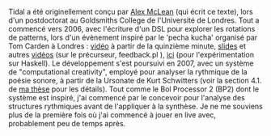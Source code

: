 Tidal a été originellement conçu par [[User:Yaxu | Alex McLean]] (qui écrit ce texte), lors d'un postdoctorat au Goldsmiths College de l'Université de Londres. Tout a commencé vers 2006, avec l'écriture d'un DSL pour explorer les rotations de patterns, lors d'un évènement inspiré par le 'pecha kucha' organisé par Tom Carden à Londres : [http://toxi.co.uk/blog/2006/07/ask-later-not-t-k-event.htm vidéo] à partir de la quinzième minute, [http://slab.org/archive/20/20.pdf slides] et autres [http://slab.org/archive/20/pl.avi vidéos] (sur le précurseur, feedback.pl ), [http://slab.org/archive/20/hs.avi ici] (pour l'expérimentation sur Haskell). 
Le développement s'est poursuivi en 2007, avec un système de "computational creativity", employé pour analyser la rythmique de la poésie sonore, à partir de la Ursonate de Kurt Schwitters (voir la section 4.1. de [https://pdfs.semanticscholar.org/99ac/092d014aac16728912563975282e20039e19.pdf ma thèse] pour les détails). Tout comme le Bol Processor 2 (BP2) dont le système est inspiré, j'ai commencé par le concevoir pour l'analyse des structures rythmiques avant de l'appliquer à la synthèse. Je ne me souviens plus de la première fois où j'ai commencé à jouer en live avec, probablement peu de temps après.